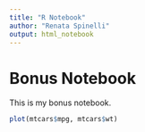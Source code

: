 ```yaml
---
title: "R Notebook"
author: "Renata Spinelli"
output: html_notebook
---
```


# Bonus Notebook

This is my bonus notebook. 

```r
plot(mtcars$mpg, mtcars$wt)
```